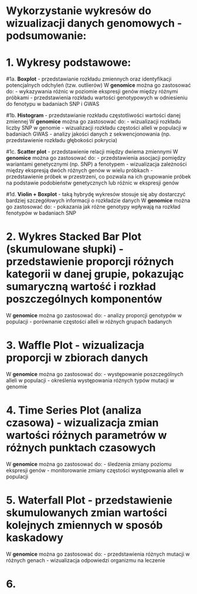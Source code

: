 # Wykorzystanie wykresów do wizualizacji danych genomowych - podsumowanie:
# 1. Wykresy podstawowe:

#1a. **Boxplot** - przedstawianie rozkładu zmiennych oraz identyfikacji potencjalnych odchyleń (tzw. outlierów)
W **genomice** można go zastosować do:
- wykazywania różnic w poziomie ekspresji genów między różnymi próbkami
- przedstawienia rozkładu wartości genotypowych w odniesieniu do fenotypu w badaniach SNP i GWAS

#1b. **Histogram** - przedstawianie rozkładu częstotliwości wartości danej zmiennej
W **genomice** można go zastosować do:
- wizualizacji rozkładu liczby SNP w genomie
- wizualizacji rozkładu częstości alleli w populacji w badaniach GWAS
- analizy jakości danych z sekwencjonowania (np. przedstawienie rozkładu głębokości pokrycia)

#1c. **Scatter plot** - przedstawienie relacji między dwiema zmiennymi
W **genomice** można go zastosować do:
- przedstawienia asocjacji pomiędzy wariantami genetycznymi (np. SNP) a fenotypem
- wizualizacja zależności między ekspresją dwóch różnych genów w wielu próbkach
- przedstawienie próbek w przestrzeni, co pozwala na ich grupowanie próbek na podstawie podobieństw genetycznych lub różnic w ekspresji genów

#1d. **Violin + Boxplot** - taką hybrydę wykresów stosuje się aby dostarczyć bardziej szczegółowych informacji o rozkładzie danych
W **genomice** można go zastosować do:
- pokazania jak różne genotypy wpływają na rozkład fenotypów w badaniach SNP

# 2. Wykres Stacked Bar Plot (skumulowane słupki) - przedstawienie proporcji różnych kategorii w danej grupie, pokazując sumaryczną wartość i rozkład poszczególnych komponentów
W **genomice** można go zastosować do:
- analizy proporcji genotypów w populacji
- porównanie częstości alleli w różnych grupach badanych

# 3. Waffle Plot - wizualizacja proporcji w zbiorach danych
W **genomice** można go zastosować do:
- występowanie poszczególnych alleli w populacji
- określenia występowania różnych typów mutacji w genomie

# 4. Time Series Plot (analiza czasowa) - wizualizacja zmian wartości różnych parametrów w różnych punktach czasowych
W **genomice** można go zastosować do:
- śledzenia zmiany poziomu ekspresji genów
- monitorowanie zmiany częstości występowania alleli w populacji

# 5. Waterfall Plot - przedstawienie skumulowanych zmian wartości kolejnych zmiennych w sposób kaskadowy
W **genomice** można go zastosować do:
- przedstawienia różnych mutacji w różnych genach
- wizualizacja odpowiedzi organizmu na leczenie

# 6. 






